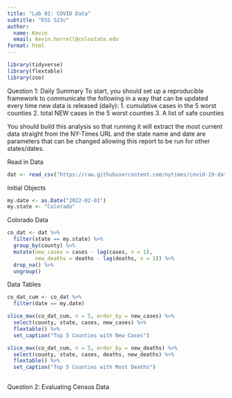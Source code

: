 ```yaml
---
title: "Lab 01: COVID Data"
subtitle: "ESS 523c"
author:
  name: Kevin
  email: kevin.horrell@colostate.edu
format: html
---
```



```r
library(tidyverse)
library(flextable)
library(zoo)
```


Question 1: Daily Summary
To start, you should set up a reproducible framework to communicate the following in a way that can be updated 
every time new data is released (daily):
    1. cumulative cases in the 5 worst counties
    2. total NEW cases in the 5 worst counties
    3. A list of safe counties

You should build this analysis so that running it will extract the most current data straight from the NY-Times URL and the state name and date are parameters that can be changed allowing this report to be run for other states/dates.

Read in Data
```r
dat <- read_csv("https://raw.githubusercontent.com/nytimes/covid-19-data/master/us-counties.csv")
```

Initial Objects
```r
my.date <- as.Date("2022-02-01")
my.state <- "Colorado"
```

Colorado Data
```r
co_dat <- dat %>%
  filter(state == my.state) %>%
  group_by(county) %>%
  mutate(new_cases = cases - lag(cases, n = 1),
         new_deaths = deaths - lag(deaths, n = 1)) %>%
  drop_na() %>%
  ungroup()
```

Data Tables
```r
co_dat_cum <- co_dat %>%
  filter(date == my.date)

slice_max(co_dat_cum, n = 5, order_by = new_cases) %>%
  select(county, state, cases, new_cases) %>%
  flextable() %>%
  set_caption("Top 5 Counties with New Cases")

slice_max(co_dat_cum, n = 5, order_by = new_deaths) %>%
  select(county, state, cases, deaths, new_deaths) %>%
  flextable() %>%
  set_caption("Top 5 Counties with Most Deaths") 
  
```

Question 2: Evaluating Census Data
